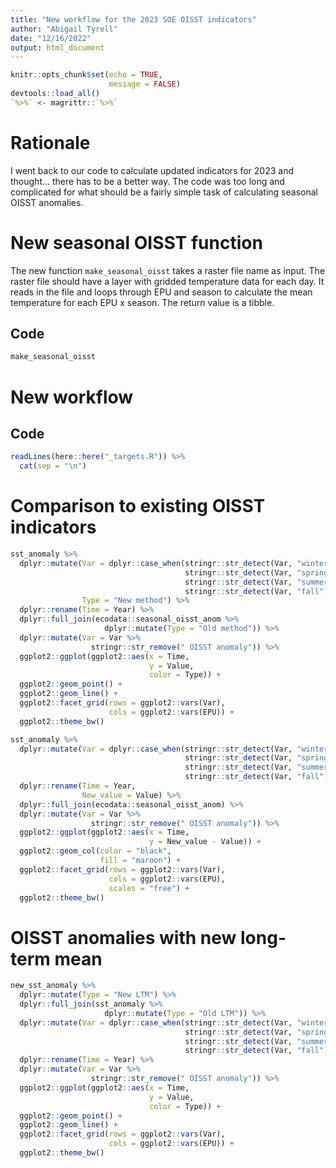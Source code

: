 ```yaml
---
title: "New workflow for the 2023 SOE OISST indicators"
author: "Abigail Tyrell"
date: "12/16/2022"
output: html_document
---
```


```r
knitr::opts_chunk$set(echo = TRUE,
                      message = FALSE)
devtools::load_all()
`%>%` <- magrittr::`%>%`
```

# Rationale

I went back to our code to calculate updated indicators for 2023 and thought... there has to be a better way. The code was too long and complicated for what should be a fairly simple task of calculating seasonal OISST anomalies.

# New seasonal OISST function

The new function `make_seasonal_oisst` takes a raster file name as input. The raster file should have a layer with gridded temperature data for each day. It reads in the file and loops through EPU and season to calculate the mean temperature for each EPU x season. The return value is a tibble.

## Code
```r
make_seasonal_oisst
```

# New workflow

## Code
```r
readLines(here::here("_targets.R")) %>%
  cat(sep = "\n")
```

# Comparison to existing OISST indicators

```r
sst_anomaly %>%
  dplyr::mutate(Var = dplyr::case_when(stringr::str_detect(Var, "winter") ~ "Winter OISST anomaly",
                                       stringr::str_detect(Var, "spring") ~ "Spring OISST anomaly",
                                       stringr::str_detect(Var, "summer") ~ "Summer OISST anomaly",
                                       stringr::str_detect(Var, "fall") ~ "Fall OISST anomaly"),
                Type = "New method") %>%
  dplyr::rename(Time = Year) %>%
  dplyr::full_join(ecodata::seasonal_oisst_anom %>%
                     dplyr::mutate(Type = "Old method")) %>%
  dplyr::mutate(Var = Var %>%
                  stringr::str_remove(" OISST anomaly")) %>%
  ggplot2::ggplot(ggplot2::aes(x = Time,
                               y = Value,
                               color = Type)) +
  ggplot2::geom_point() +
  ggplot2::geom_line() +
  ggplot2::facet_grid(rows = ggplot2::vars(Var),
                      cols = ggplot2::vars(EPU)) +
  ggplot2::theme_bw()
```

```r
sst_anomaly %>%
  dplyr::mutate(Var = dplyr::case_when(stringr::str_detect(Var, "winter") ~ "Winter OISST anomaly",
                                       stringr::str_detect(Var, "spring") ~ "Spring OISST anomaly",
                                       stringr::str_detect(Var, "summer") ~ "Summer OISST anomaly",
                                       stringr::str_detect(Var, "fall") ~ "Fall OISST anomaly")) %>%
  dplyr::rename(Time = Year,
                New_value = Value) %>%
  dplyr::full_join(ecodata::seasonal_oisst_anom) %>%
  dplyr::mutate(Var = Var %>%
                  stringr::str_remove(" OISST anomaly")) %>%
  ggplot2::ggplot(ggplot2::aes(x = Time,
                               y = New_value - Value)) +
  ggplot2::geom_col(color = "black",
                    fill = "maroon") +
  ggplot2::facet_grid(rows = ggplot2::vars(Var),
                      cols = ggplot2::vars(EPU),
                      scales = "free") +
  ggplot2::theme_bw()

```

# OISST anomalies with new long-term mean
```r
new_sst_anomaly %>%
  dplyr::mutate(Type = "New LTM") %>%
  dplyr::full_join(sst_anomaly %>%
                     dplyr::mutate(Type = "Old LTM")) %>%
  dplyr::mutate(Var = dplyr::case_when(stringr::str_detect(Var, "winter") ~ "Winter OISST anomaly",
                                       stringr::str_detect(Var, "spring") ~ "Spring OISST anomaly",
                                       stringr::str_detect(Var, "summer") ~ "Summer OISST anomaly",
                                       stringr::str_detect(Var, "fall") ~ "Fall OISST anomaly")) %>%
  dplyr::rename(Time = Year) %>%
  dplyr::mutate(Var = Var %>%
                  stringr::str_remove(" OISST anomaly")) %>%
  ggplot2::ggplot(ggplot2::aes(x = Time,
                               y = Value,
                               color = Type)) +
  ggplot2::geom_point() +
  ggplot2::geom_line() +
  ggplot2::facet_grid(rows = ggplot2::vars(Var),
                      cols = ggplot2::vars(EPU)) +
  ggplot2::theme_bw()
```
